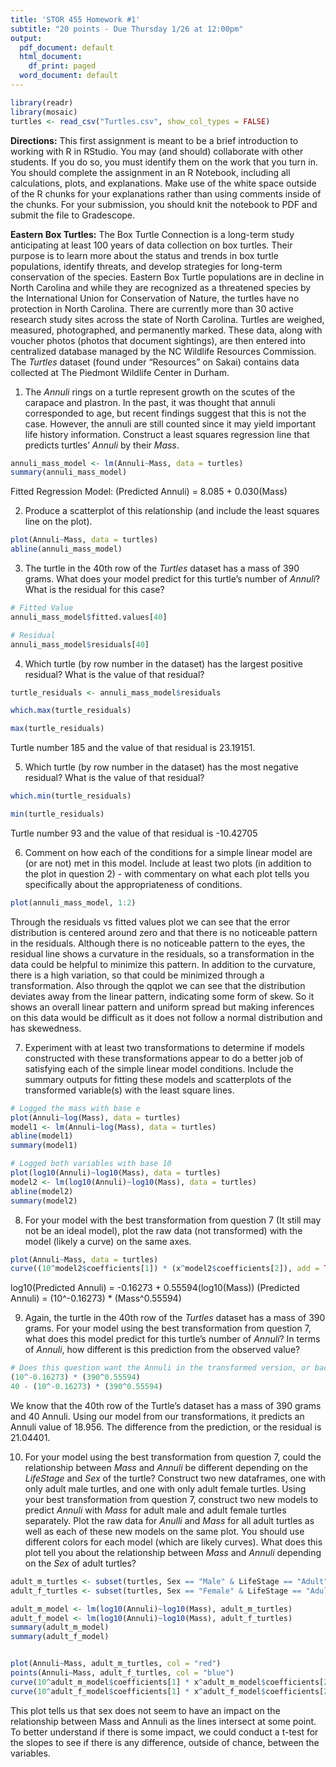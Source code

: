 ```yaml
---
title: 'STOR 455 Homework #1'
subtitle: "20 points - Due Thursday 1/26 at 12:00pm"
output:
  pdf_document: default
  html_document:
    df_print: paged
  word_document: default
---
```


```r
library(readr)
library(mosaic)
turtles <- read_csv("Turtles.csv", show_col_types = FALSE)
```


__Directions:__  This first assignment is meant to be a brief introduction to working with R in RStudio. You may (and should) collaborate with other students. If you do so, you must identify them on the work that you turn in. You should complete the assignment in an R Notebook, including all calculations, plots, and explanations. Make use of the white space outside of the R chunks for your explanations rather than using comments inside of the chunks. For your submission, you should knit the notebook to PDF and submit the file to Gradescope.

__Eastern Box Turtles:__ The Box Turtle Connection is a long-term study anticipating at least 100 years of data collection on box turtles. Their purpose is to learn more about the status and trends in box turtle populations, identify threats, and develop strategies for long-term conservation of the species. Eastern Box Turtle populations are in decline in North Carolina and while they are recognized as a threatened species by the International Union for Conservation of Nature, the turtles have no protection in North Carolina. There are currently more than 30 active research study sites across the state of North Carolina. Turtles are weighed, measured, photographed, and permanently marked. These data, along with voucher photos (photos that document sightings), are then entered into centralized database managed by the NC Wildlife Resources Commission. The _Turtles_ dataset (found under "Resources" on Sakai) contains data collected at The Piedmont Wildlife Center in Durham. 

1)    The _Annuli_ rings on a turtle represent growth on the scutes of the carapace and plastron. In the past, it was thought that annuli corresponded to age, but recent findings suggest that this is not the case. However, the annuli are still counted since it may yield important life history information. Construct a least squares regression line that predicts turtles' _Annuli_ by their _Mass_.

```r
annuli_mass_model <- lm(Annuli~Mass, data = turtles)
summary(annuli_mass_model)
```
Fitted Regression Model: (Predicted Annuli) = 8.085 + 0.030(Mass)

2)    Produce a scatterplot of this relationship (and include the least squares line on the plot).

```r
plot(Annuli~Mass, data = turtles)
abline(annuli_mass_model)
```


3)    The turtle in the 40th row of the _Turtles_ dataset has a mass of 390 grams. What does your model predict for this turtle's number of _Annuli_? What is the residual for this case?

```r
# Fitted Value
annuli_mass_model$fitted.values[40]

# Residual
annuli_mass_model$residuals[40]
```


4)    Which turtle (by row number in the dataset) has the largest positive residual? What is the value of that residual?

```r
turtle_residuals <- annuli_mass_model$residuals

which.max(turtle_residuals)

max(turtle_residuals)
```

Turtle number 185 and the value of that residual is 23.19151.

5)    Which turtle (by row number in the dataset) has the most negative residual? What is the value of that residual?

```r
which.min(turtle_residuals)

min(turtle_residuals)
```

Turtle number 93 and the value of that residual is -10.42705

6)    Comment on how each of the conditions for a simple linear model are (or are not) met in this model. Include at least two plots (in addition to the plot in question 2) - with commentary on what each plot tells you specifically about the appropriateness of conditions. 

```r
plot(annuli_mass_model, 1:2)
```

Through the residuals vs fitted values plot we can see that the error distribution is centered around zero and that there is no noticeable pattern in the residuals. Although there is no noticeable pattern to the eyes, the residual line shows a curvature in the residuals, so a transformation in the data could be helpful to minimize this pattern. In addition to the curvature, there is a high variation, so that could be minimized through a transformation. Also through the qqplot we can see that the distribution deviates away from the linear pattern, indicating some form of skew. So it shows an overall linear pattern and uniform spread but making inferences on this data would be difficult as it does not follow a normal distribution and has skewedness.

7)    Experiment with at least two transformations to determine if models constructed with these transformations appear to do a better job of satisfying each of the simple linear model conditions. Include the summary outputs for fitting these models and scatterplots of the transformed variable(s) with the least square lines.

```r

# Logged the mass with base e
plot(Annuli~log(Mass), data = turtles)
model1 <- lm(Annuli~log(Mass), data = turtles)
abline(model1)
summary(model1)
```

```r
# Logged both variables with base 10
plot(log10(Annuli)~log10(Mass), data = turtles)
model2 <- lm(log10(Annuli)~log10(Mass), data = turtles)
abline(model2)
summary(model2)
```


8)    For your model with the best transformation from question 7 (It still may not be an ideal model), plot the raw data (not transformed) with the model (likely a curve) on the same axes.

```r
plot(Annuli~Mass, data = turtles)
curve((10^model2$coefficients[1]) * (x^model2$coefficients[2]), add = TRUE)
```
log10(Predicted Annuli) = -0.16273 + 0.55594(log10(Mass))
(Predicted Annuli) = (10^-0.16273) * (Mass^0.55594)

9)    Again, the turtle in the 40th row of the _Turtles_ dataset has a mass of 390 grams. For your model using the best transformation from question 7, what does this model predict for this turtle's number of _Annuli_? In terms of _Annuli_, how different is this prediction from the observed value?

```r
# Does this question want the Annuli in the transformed version, or back to normal
(10^-0.16273) * (390^0.55594)
40 - (10^-0.16273) * (390^0.55594)
```

We know that the 40th row of the Turtle's dataset has a mass of 390 grams and 40 Annuli. Using our model from our transformations, it predicts an Annuli value of 18.956. The difference from the prediction, or the residual is 21.04401.

10)   For your model using the best transformation from question 7, could the relationship between _Mass_ and _Annuli_ be different depending on the _LifeStage_ and _Sex_ of the turtle? Construct two new dataframes, one with only adult male turtles, and one with only adult female turtles. Using your best transformation from question 7, construct two new models to predict _Annuli_ with _Mass_ for adult male and adult female turtles separately. Plot the raw data for _Anulli_ and _Mass_ for all adult turtles as well as each of these new models on the same plot. You should use different colors for each model (which are likely curves). What does this plot tell you about the relationship between _Mass_ and _Annuli_ depending on the _Sex_ of adult turtles?

```r
adult_m_turtles <- subset(turtles, Sex == "Male" & LifeStage == "Adult")
adult_f_turtles <- subset(turtles, Sex == "Female" & LifeStage == "Adult")

adult_m_model <- lm(log10(Annuli)~log10(Mass), adult_m_turtles)
adult_f_model <- lm(log10(Annuli)~log10(Mass), adult_f_turtles)
summary(adult_m_model)
summary(adult_f_model)


plot(Annuli~Mass, adult_m_turtles, col = "red")
points(Annuli~Mass, adult_f_turtles, col = "blue")
curve(10^adult_m_model$coefficients[1] * x^adult_m_model$coefficients[2], col = "red", add = TRUE)
curve(10^adult_f_model$coefficients[1] * x^adult_f_model$coefficients[2], col = "blue", add = TRUE)

```

This plot tells us that sex does not seem to have an impact on the relationship between Mass and Annuli as the lines intersect at some point. To better understand if there is some impact, we could conduct a t-test for the slopes to see if there is any difference, outside of chance, between the variables.